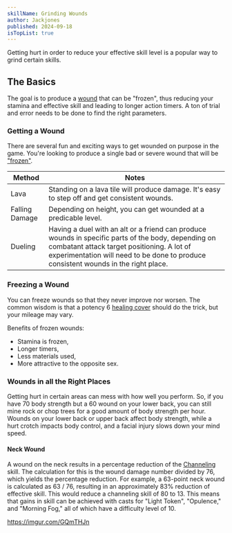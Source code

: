 ```yaml
---
skillName: Grinding Wounds
author: Jackjones
published: 2024-09-18
isTopList: true
---
```

Getting hurt in order to reduce your effective skill level is a popular way to grind certain skills.

## The Basics

The goal is to produce a [wound](https://www.wurmpedia.com/index.php/Wound) that can be "frozen", thus reducing your stamina and effective skill and leading to longer action timers. A ton of trial and error needs to be done to find the right parameters.


### Getting a Wound

There are several fun and exciting ways to get wounded on purpose in the game. You're looking to produce a single bad or severe wound that will be ["frozen"](#freezing-a-wound).

| Method | Notes |
|- | -|
| Lava | Standing on a lava tile will produce damage. It's easy to step off and get consistent wounds. |
| Falling Damage | Depending on height, you can get wounded at a predicable level. |
| Dueling | Having a duel with an alt or a friend can produce wounds in specific parts of the body, depending on combatant attack target positioning. A lot of experimentation will need to be done to produce consistent wounds in the right place. |

### Freezing a Wound

You can freeze wounds so that they never improve nor worsen. The common wisdom is that a potency 6 [healing cover](https://www.wurmpedia.com/index.php/Healing_cover) should do the trick, but your mileage may vary.

Benefits of frozen wounds:

- Stamina is frozen,
- Longer timers,
- Less materials used,
- More attractive to the opposite sex.

### Wounds in all the Right Places

Getting hurt in certain areas can mess with how well you perform. So, if you have 70 body strength but a 60 wound on your lower back, you can still mine rock or chop trees for a good amount of body strength per hour. Wounds on your lower back or upper back affect body strength, while a hurt crotch impacts body control, and a facial injury slows down your mind speed.

#### Neck Wound

A wound on the neck results in a percentage reduction of the [Channeling](/skills/channeling) skill. The calculation for this is the wound damage number divided by 76, which yields the percentage reduction. For example, a 63-point neck wound is calculated as 63 / 76, resulting in an approximately 83% reduction of effective skill. This would reduce a channeling skill of 80 to 13. This means that gains in skill can be achieved with casts for "Light Token", "Opulence," and "Morning Fog," all of which have a difficulty level of 10.

https://imgur.com/GQmTHJn
